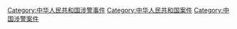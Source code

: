 [[Category:中华人民共和国涉警事件|Category:中华人民共和国涉警事件]]
[[Category:中华人民共和国案件|Category:中华人民共和国案件]]
[[Category:中国涉警案件|Category:中国涉警案件]]